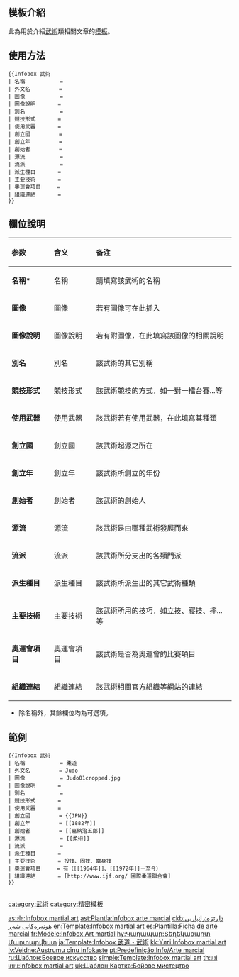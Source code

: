 <includeonly><!-- 在這裡加入模板的保護標識 --></includeonly><noinclude>{{template doc page viewed directly}}</noinclude>
{{infobox 武術
| 名稱           = 武術
| 外文名         = Material Arts
| 圖像           = 
| 圖像說明       = 
| 別名           = 
| 競技形式       = 
| 使用武器       = 
| 創立國         = 
| 創立年         = 
| 創始者         = 
| 源流           = 
| 流派           = 
| 派生種目       = 
| 主要技術       = 
| 奧運會項目     = 
| 組織連結       = 
}}
<!-- 在本行下編輯模板說明 -->
== 模板介紹 ==
此為用於介紹[[武術]]類相關文章的[[Wikipedia:模板名字空间|模板]]。

== 使用方法 ==
<pre>{{Infobox 武術
| 名稱           = 
| 外文名         = 
| 圖像           = 
| 圖像說明       = 
| 別名           = 
| 競技形式       = 
| 使用武器       = 
| 創立國         = 
| 創立年         = 
| 創始者         =
| 源流           =
| 流派           = 
| 派生種目       = 
| 主要技術       = 
| 奧運會項目     = 
| 組織連結       =
}}</pre>
== 欄位說明 ==
{| class="wikitable"
! style="text-align: left" | 参数
! style="text-align: left" | 含义
! style="text-align: left" | 备注
|-
| '''名稱*'''
| 名稱
| 請填寫該武術的名稱
|-
| '''圖像'''
| 圖像
| 若有圖像可在此插入
|-
| '''圖像說明'''
| 圖像說明 
| 若有附圖像，在此填寫該圖像的相關說明       
|-
| '''別名'''
| 別名 
| 該武術的其它別稱
|-
| '''競技形式'''
| 競技形式  
| 該武術競技的方式，如一對一擂台賽...等
|-
| '''使用武器'''
| 使用武器 
| 該武術若有使用武器，在此填寫其種類
|-
| '''創立國'''
| 創立國
| 該武術起源之所在
|-
| '''創立年'''
| 創立年
| 該武術所創立的年份
|-
| '''創始者'''
| 創始者
| 該武術的創始人
|-
| '''源流'''
| 源流
| 該武術是由哪種武術發展而來
|-
| '''流派'''
| 流派
| 該武術所分支出的各類門派
|-
| '''派生種目'''
| 派生種目
| 該武術所派生出的其它武術種類
|-
| '''主要技術'''
| 主要技術
| 該武術所用的技巧，如立技、寢技、摔...等
|-
| '''奧運會項目'''
| 奧運會項目
| 該武術是否為奧運會的比賽項目
|-
| '''組織連結'''
| 組織連結       
| 該武術相關官方組織等網站的連結
|}
*除名稱外，其餘欄位均為可選項。
== 範例 ==
{{Infobox 武術
| 名稱           = 柔道
| 外文名         = Judo
| 圖像           = Judo01cropped.jpg
| 圖像說明       = 
| 別名           = 
| 競技形式       = 
| 使用武器       = 
| 創立國         = {{JPN}}
| 創立年         = [[1882年]]
| 創始者         = [[嘉納治五郎]]
| 源流           = [[柔術]]
| 流派           = 
| 派生種目       = 
| 主要技術       = 投技、固技、當身技
| 奧運會項目     = 有（[[1964年]]、[[1972年]]－至今）
| 組織連結       = [http://www.ijf.org/ 國際柔道聯合會]
}}
<pre style="overflow: auto">
{{Infobox 武術
| 名稱           = 柔道
| 外文名         = Judo
| 圖像           = Judo01cropped.jpg
| 圖像說明       = 
| 別名           = 
| 競技形式       = 
| 使用武器       = 
| 創立國         = {{JPN}}
| 創立年         = [[1882年]]
| 創始者         = [[嘉納治五郎]]
| 源流           = [[柔術]]
| 流派           = 
| 派生種目       = 
| 主要技術       = 投技、固技、當身技
| 奧運會項目     = 有（[[1964年]]、[[1972年]]－至今）
| 組織連結       = [http://www.ijf.org/ 國際柔道聯合會]
}}</pre>
<br style="clear: both;" />

<includeonly>
<!-- 本行下加入模板的分類 -->
[[category:武術]]
[[category:精密模板]]

<!-- 本行下加入模板的跨語言鏈接 -->
[[as:সাঁচ:Infobox martial art]]
[[ast:Plantía:Infobox arte marcial]]
[[ckb:داڕێژە:زانیاریی هونەرەکانی شەڕ]]
[[en:Template:Infobox martial art]]
[[es:Plantilla:Ficha de arte marcial]]
[[fr:Modèle:Infobox Art martial]]
[[hy:Կաղապար:Տեղեկաքարտ Մարտարվեստ]]
[[ja:Template:Infobox 武道・武術]]
[[kk:Үлгі:Infobox martial art]]
[[lv:Veidne:Austrumu cīņu infokaste]]
[[pt:Predefinição:Info/Arte marcial]]
[[ru:Шаблон:Боевое искусство]]
[[simple:Template:Infobox martial art]]
[[th:แม่แบบ:Infobox martial art]]
[[uk:Шаблон:Картка:Бойове мистецтво]]
</includeonly>